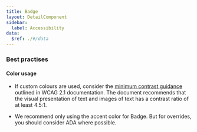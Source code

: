 ```yaml
---
title: Badge
layout: DetailComponent
sidebar:
  label: Accessibility
data:
  $ref: ./#/data
---
```


### Best practises

#### Color usage

- If custom colours are used, consider the [minimum contrast guidance](https://www.w3.org/WAI/WCAG21/Understanding/contrast-minimum.html) outlined in WCAG 2.1 documentation. The document recommends that the visual presentation of text and images of text has a contrast ratio of at least 4.5:1.

- We recommend only using the accent color for Badge. But for overrides, you should consider ADA where possible.

